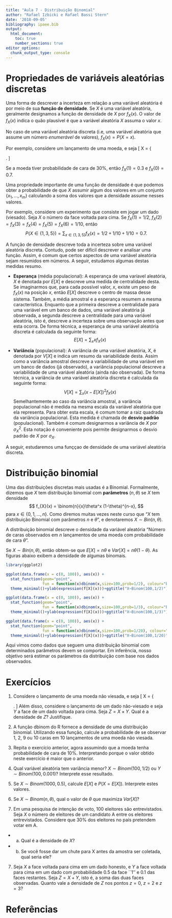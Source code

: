 ```yaml
---
title: "Aula 7 - Distribuição Binomial"
author: "Rafael Izbicki e Rafael Bassi Stern"
date: '2018-09-05'
bibliography: ipaee.bib
output: 
  html_document:
    toc: true
    number_sections: true
editor_options: 
  chunk_output_type: console
---
```


# Propriedades de variáveis aleatórias discretas

Uma forma de descrever a incerteza em relação
a uma variável aleatória é por meio de sua 
**função de densidade**.
Se $X$ é uma variável aleatória, geralmente
designamos a função de densidade de $X$ 
por $f_{X}(x)$.
O valor de $f_{X}(x)$ indica o quão plausível é
que a variável aleatória $X$ assuma o valor $x$.


No caso de uma variável aleatória discreta (i.e, 
uma variável aleatória que assume um número *enumerável*
de valores), $f_{X}(x)=P(X=x)$.

Por exemplo, considere
um lançamento de uma moeda, e
seja 
\[
X = \left\{\begin{array}{ll}
1, & \text{se o lançamento resultou em cara}\\
0, & \text{caso contrário } \\
\end{array} \right.
\]

Se a moeda tiver probabilidade de cara de 30\%, então
$f_X(1)=0.3$ e $f_X(0)=0.7$.

Uma propriedade importante de uma função de densidade é que
podemos obter a probabilidade de que $X$ assumir
algum dos valores em um conjunto
$\{x_1,\ldots,x_m\}$  calculando a soma dos valores
que a densidade assume nesses valores.


Por exemplo, considere um experimento que consiste
em jogar um dado (viesado). Seja $X$ o número da face voltada
para cima. Se $f_X(1)=1/2$, $f_X(2)=f_X(3)=f_X(4)=f_X(5)=f_X(6)=1/10$,
então
$$P(X \in \{1,3,5\})=\sum_{x \in \{1,3,5\}}f_X(x)=1/2+1/10+1/10=0.7.$$

A função de densidade descreve toda
a incerteza sobre uma variável aleatória
discreta.
Contudo, pode ser difícil descrever e
analisar uma função. Assim,
é comum que certos aspectos de
uma variável aleatória sejam resumidos 
em números. A seguir, estudamos
algumas destas medidas resumo.

- **Esperança** (média populacional): 
A esperança de uma varíavel aleatória, $X$ é
denotada por $E[X]$ e descreve
uma medida de centralidade desta.
Se imaginarmos que, para cada possível valor, $x$,
existe um peso de $f_{X}(x)$ na posição $x$, então 
$E[X]$ descreve o centro de massa desse sistema.
Também, a média amostral e a esperança resumem 
a mesma característica.
Enquanto que a primeira descreve a centralidade para
uma variável em um banco de dados, 
uma variável aleatória já observada,
a segunda descreve a centralidade para uma variável aleatória,
isto é, descreve a incerteza sobre 
uma observação antes que esta ocorra.
De forma técnica, a esperança de 
uma variável aleatória discreta é 
calculada da seguinte forma:
$$E[X] = \sum_{x} x f_{X}(x)$$

- **Variância** (populacional): 
A variância de uma variável aleatória, $X$, é
denotada por $V[X]$ e indica um resumo da
variabilidade desta.
Assim como a variância amostral descreve 
a variabilidade de uma variável em um banco de dados (já observado),
a variância populacional descreve
a variabilidade de uma variável aleatória (ainda não observada).
De forma técnica, a variância de 
uma variável aleatória discreta é 
calculada da seguinte forma:
$$V[X] = \sum_x (x-E[X])^2 f_{X}(x)$$
Semelhantemente ao caso da variância amostral,
a variância populacional não é medida na 
mesma escala da variável aleatória que ela representa.
Para obter esta escala, é comum tomar a
raiz quadrada da variância populacional.
Esta medida é chamada de **desvio padrão** (populacional).
Também é comum designarmos a variância de $X$ por
$\sigma^2_X$. Esta notação é conveniente pois permite
designarmos o desvio padrão de $X$ por $\sigma_X$.

A seguir, estudaremos 
uma funççao de densidade de uma variável
aleatória discreta.

# Distribuição binomial

Uma das distribuições discretas mais usadas é a Binomial.
Formalmente, dizemos que $X$ tem 
distribuição binomial com
**parâmetros** $(n,\theta)$
se
$X$ tem densidade
$$
f_{X}(x) = 
\binom{n}{x}\theta^x (1-\theta)^{n-x},
$$
para $x \in \{0,1,\ldots,n\}$.
Como diremos muitas vezes neste curso que 
"$X$ tem distribuição Binomial com parâmetros $n$ e  $\theta$",
e denotaremos $X \sim Bin(n,\theta)$.

A distribuição binomial descreve o densidade da variável aleatória
"Número de caras observados em $n$ lançamentos de uma moeda
com probabilidade de cara $\theta$".

Se $X \sim Bin(n,\theta)$, então obtem-se que
$E[X] = n\theta$ e $Var[X] = n\theta(1-\theta)$.
As figuras abaixo exibem a densidade 
de algumas binomais.
```r
library(ggplot2)

ggplot(data.frame(x = c(0, 100)), aes(x)) + 
  stat_function(geom="point",
                fun = function(x)dbinom(x,size=100,prob=1/2), colour="blue", n = 101)+
  theme_minimal()+ylab(expression(f[X](x)))+ggtitle("X~Binom(100,1/2)")

ggplot(data.frame(x = c(0, 100)), aes(x)) + 
  stat_function(geom="point",
                fun = function(x)dbinom(x,size=100,prob=1/3), colour="blue", n = 101)+
  theme_minimal()+ylab(expression(f[X](x)))+ggtitle("X~Binom(100,1/3)")

ggplot(data.frame(x = c(0, 100)), aes(x)) + 
  stat_function(geom="point",
                fun = function(x)dbinom(x,size=100,prob=1/20), colour="blue", n = 101)+
  theme_minimal()+ylab(expression(f[X](x)))+ggtitle("X~Binom(100,1/20)")
```

Aqui vimos como dados que seguem uma distribuição binomial
com determinados parâmetros
devem se comportar.
Em inferência, nosso objetivo será estimar os parâmetros
da distribuição com base nos dados observados.

# Exercícios

1. Considere o lançamento de uma moeda não viesada, e seja
\[
X = \left\{\begin{array}{ll}
1, & \text{se o lançamento resultou em cara}\\
0, & \text{caso contrário } \\
\end{array} \right.
\]
Além disso, considere o lançamento de um dado não-viesado e seja $Y$ a face de um dado voltada para cima. Seja $Z=X \times Y$.
Qual é a densidade de $Z$? Justifique.

2. A função dbinom do R fornece a densidade de uma distribuição binomial. Utilizando essa função, calcule a probabilidade
de se observar 1, 2, 9 ou 10 caras em 10 lançamentos de uma moeda não viesada.

3. Repita o exercício anterior, agora 
assumindo que a moeda tenha probabilidade de cara de 10\%.
Interpretando porque o valor obtido neste exercício é maior
que o anterior.

3. Qual variável aleatória tem variância menor?
$X \sim Binom(100,1/2)$ ou 
$Y \sim Binom(100,0.001)$? Interprete esse resultado.

4. Se $X \sim Binom(1000, 0.5)$, calcule
$E[X]$ e $P(X = E[X])$. Interprete estes valores.

5. Se $X \sim Binom(n,\theta)$, qual
o valor de $\theta$ que maximiza $Var[X]$?

6. Em uma pesquisa de intenção de voto,
100 eleitores são entrevistados.
Seja $X$ o número de eleitores de um candidato A entre
os eleitores entrevistados.
Considere que 30\% dos eleitores no país pretendem votar em  A.

* a. Qual é a densidade de $X$?

* b. Se você fosse dar um  chute para X antes
da amostra ser coletada, qual seria ele?

7. Seja $X$ a face voltada para cima em um dado honesto,
e $Y$ a face voltada para cima em um dado com probabilidade
0.5 da face ``1'' e 0.1 das faces restantes.
Seja $Z = X+Y$, isto é, a soma das duas faces observadas.
Quanto vale a densidade de $Z$ nos pontos $z=0$, $z=2$ e $z=3$?

# Referências 
